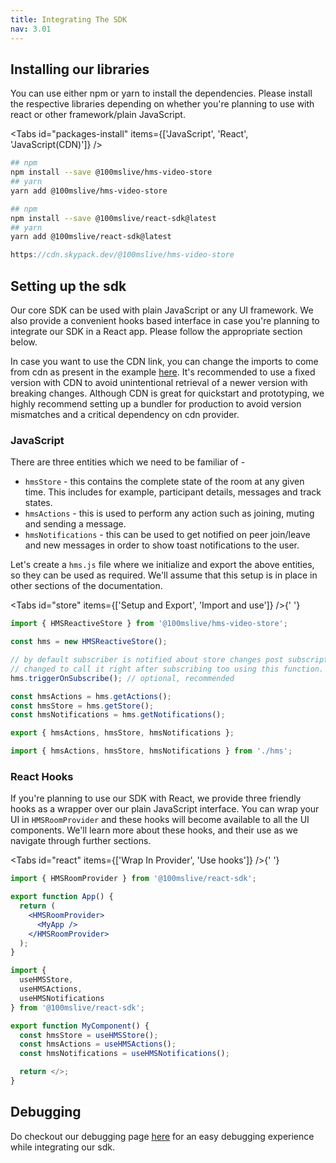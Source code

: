 ```yaml
---
title: Integrating The SDK
nav: 3.01
---
```


## Installing our libraries

You can use either npm or yarn to install the dependencies. Please install the respective libraries depending on whether
you're planning to use with react or other framework/plain JavaScript.

<Tabs id="packages-install" items={['JavaScript', 'React', 'JavaScript(CDN)']} />

<Tab id="packages-install-0">

```bash
## npm
npm install --save @100mslive/hms-video-store
## yarn
yarn add @100mslive/hms-video-store
```

</Tab>

<Tab id="packages-install-1">

```bash
## npm
npm install --save @100mslive/react-sdk@latest
## yarn
yarn add @100mslive/react-sdk@latest
```

</Tab>

<Tab id="packages-install-2">

```js
https://cdn.skypack.dev/@100mslive/hms-video-store
```

</Tab>

## Setting up the sdk

Our core SDK can be used with plain JavaScript or any UI framework. We also provide a convenient hooks based interface
in case you're planning to integrate our SDK in a React app. Please follow the appropriate section below.

In case you want to use the CDN link, you can change the imports to come from cdn as present in the example [here](https://codepen.io/triptu/pen/dymxmoR?editors=0010). It's recommended to use a fixed version with CDN to avoid unintentional retrieval of a newer version with breaking changes. Although CDN is great for quickstart and prototyping, we highly recommend setting up a bundler for production to avoid version mismatches and a critical dependency on cdn provider.

### JavaScript

There are three entities which we need to be familiar of -

-   `hmsStore` - this contains the complete state of the room at any given time. This includes for example, participant details,
    messages and track states.
-   `hmsActions` - this is used to perform any action such as joining, muting and sending a message.
-   `hmsNotifications` - this can be used to get notified on peer join/leave and new messages in order to show toast notifications to
    the user.

Let's create a `hms.js` file where we initialize and export the above entities, so they can be used as required. We'll assume that
this setup is in place in other sections of the documentation.

<Tabs id="store" items={['Setup and Export', 'Import and use']} />{' '}

<Tab id='store-0'>

```js:hms.js
import { HMSReactiveStore } from '@100mslive/hms-video-store';

const hms = new HMSReactiveStore();

// by default subscriber is notified about store changes post subscription only, this can be
// changed to call it right after subscribing too using this function.
hms.triggerOnSubscribe(); // optional, recommended

const hmsActions = hms.getActions();
const hmsStore = hms.getStore();
const hmsNotifications = hms.getNotifications();

export { hmsActions, hmsStore, hmsNotifications };
```

</Tab>

<Tab  id='store-1'>

```js:some_other_file.js
import { hmsActions, hmsStore, hmsNotifications } from './hms';
```

</Tab>

### React Hooks

If you're planning to use our SDK with React, we provide three friendly hooks as a wrapper over our plain JavaScript interface.
You can wrap your UI in `HMSRoomProvider` and these hooks will become available to all the UI components. We'll learn more about these hooks,
and their use as we navigate through further sections.

<Tabs id="react" items={['Wrap In Provider', 'Use hooks']} />{' '}

<Tab id='react-0'>

```jsx:app.jsx
import { HMSRoomProvider } from '@100mslive/react-sdk';

export function App() {
  return (
    <HMSRoomProvider>
      <MyApp />
    </HMSRoomProvider>
  );
}

```

</Tab>

<Tab  id='react-1'>

```jsx:component.jsx
import {
  useHMSStore,
  useHMSActions,
  useHMSNotifications
} from '@100mslive/react-sdk';

export function MyComponent() {
  const hmsStore = useHMSStore();
  const hmsActions = useHMSActions();
  const hmsNotifications = useHMSNotifications();

  return </>;
}
```

</Tab>

## Debugging

Do checkout our debugging page [here](../debugging/debugging) for an easy debugging experience while integrating our sdk.

